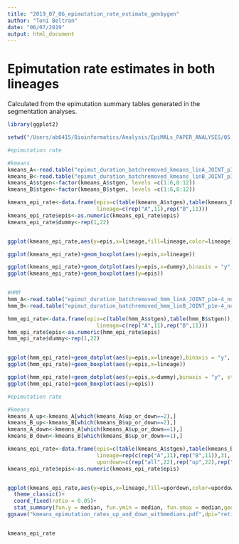 ```yaml
---
title: "2019_07_06_epimutation_rate_estimate_genbygen"
author: "Toni Beltran"
date: "06/07/2019"
output: html_document
---
```


# Epimutation rate estimates in both lineages

Calculated from the epimutation summary tables generated in the segmentation analyses.


```r

library(ggplot2)

setwd("/Users/ab6415/Bioinformatics/Analysis/EpiMALs_PAPER_ANALYSES/05_Figure3/")

#epimutation rate

#kmeans
kmeans_A<-read.table("epimut_duration_batchremoved_kmeans_linA_JOINT_p1e-4_noiso.txt")
kmeans_B<-read.table("epimut_duration_batchremoved_kmeans_linB_JOINT_p1e-4_noiso.txt")
kmeans_A$stgen<-factor(kmeans_A$stgen, levels =c(1:6,8:12))
kmeans_B$stgen<-factor(kmeans_B$stgen, levels =c(1:6,8:12))

kmeans_epi_rate<-data.frame(epis=c(table(kmeans_A$stgen),table(kmeans_B$stgen)),
                            lineage=c(rep("A",11),rep("B",11)))
kmeans_epi_rate$epis<-as.numeric(kmeans_epi_rate$epis)
kmeans_epi_rate$dummy<-rep(1,22)


ggplot(kmeans_epi_rate,aes(y=epis,x=lineage,fill=lineage,color=lineage))+geom_dotplot(binaxis = "y", stackdir = "center")+stat_summary(fun.y = median, fun.ymin = median, fun.ymax = median,geom = "crossbar", width = 0.5)

ggplot(kmeans_epi_rate)+geom_boxplot(aes(y=epis,x=lineage))

ggplot(kmeans_epi_rate)+geom_dotplot(aes(y=epis,x=dummy),binaxis = "y", stackdir = "center")
ggplot(kmeans_epi_rate)+geom_boxplot(aes(y=epis))


#HMM
hmm_A<-read.table("epimut_duration_batchremoved_hmm_linA_JOINT_p1e-4_noiso.txt",header=TRUE)
hmm_B<-read.table("epimut_duration_batchremoved_hmm_linB_JOINT_p1e-4_noiso.txt",header=TRUE)

hmm_epi_rate<-data.frame(epis=c(table(hmm_A$stgen),table(hmm_B$stgen)),
                            lineage=c(rep("A",11),rep("B",11)))
hmm_epi_rate$epis<-as.numeric(hmm_epi_rate$epis)
hmm_epi_rate$dummy<-rep(1,22)


ggplot(hmm_epi_rate)+geom_dotplot(aes(y=epis,x=lineage),binaxis = "y", stackdir = "center")
ggplot(hmm_epi_rate)+geom_boxplot(aes(y=epis,x=lineage))

ggplot(hmm_epi_rate)+geom_dotplot(aes(y=epis,x=dummy),binaxis = "y", stackdir = "center")
ggplot(hmm_epi_rate)+geom_boxplot(aes(y=epis))


```


```r


#epimutation rate

#kmeans
kmeans_A_up<-kmeans_A[which(kmeans_A$up_or_down==2),]
kmeans_B_up<-kmeans_B[which(kmeans_B$up_or_down==2),]
kmeans_A_down<-kmeans_A[which(kmeans_A$up_or_down==1),]
kmeans_B_down<-kmeans_B[which(kmeans_B$up_or_down==1),]

kmeans_epi_rate<-data.frame(epis=c(table(kmeans_A$stgen),table(kmeans_B$stgen),table(kmeans_A_up$stgen),table(kmeans_B_up$stgen),table(kmeans_A_down$stgen),table(kmeans_B_down$stgen)),
                            lineage=rep(c(rep("A",11),rep("B",11)),3),
                            upordown=c(rep("all",22),rep("up",22),rep("down",22)))
kmeans_epi_rate$epis<-as.numeric(kmeans_epi_rate$epis)


ggplot(kmeans_epi_rate,aes(y=epis,x=lineage,fill=upordown,color=upordown))+geom_dotplot(binaxis = "y", stackdir = "center",position="dodge",binwidth=1)+
  theme_classic()+
  coord_fixed(ratio = 0.05)+
  stat_summary(fun.y = median, fun.ymin = median, fun.ymax = median,geom = "crossbar", width = 0.2)
ggsave("kmeans_epimutation_rates_up_and_down_withmedians.pdf",dpi="retina")


kmeans_epi_rate
```



